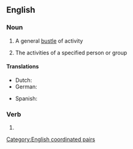 ==English==

===Noun===
{{en-noun|comings and goings}}

# A general [[bustle]] of activity
# {{lb|en|in the plural}} The activities of a specified person or group

====Translations====
{{trans-top|plural sense: activities of a person or group}}
* Dutch: {{t|nl|doen en laten|n}}
* German: {{t+|de|Kommen und Gehen}}
{{trans-mid}}
* Spanish: {{t|es|idas y venidas}}
{{trans-bottom}}

===Verb===
{{head|en|present participle}}

# {{present participle of|come and go|lang=en|nocat=1}}

[[Category:English coordinated pairs]]